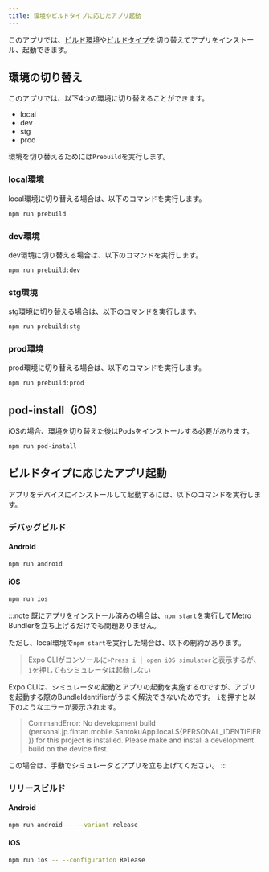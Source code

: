 ```yaml
---
title: 環境やビルドタイプに応じたアプリ起動
---
```


このアプリでは、[ビルド環境](./environments-configuration)や[ビルドタイプ](./build-type)を切り替えてアプリをインストール、起動できます。

## 環境の切り替え

このアプリでは、以下4つの環境に切り替えることができます。

- local
- dev
- stg
- prod

環境を切り替えるためには`Prebuild`を実行します。

### local環境

local環境に切り替える場合は、以下のコマンドを実行します。

```bash
npm run prebuild
```

### dev環境

dev環境に切り替える場合は、以下のコマンドを実行します。

```bash
npm run prebuild:dev
```

### stg環境

stg環境に切り替える場合は、以下のコマンドを実行します。

```bash
npm run prebuild:stg
```

### prod環境

prod環境に切り替える場合は、以下のコマンドを実行します。

```bash
npm run prebuild:prod
```

## pod-install（iOS）

iOSの場合、環境を切り替えた後はPodsをインストールする必要があります。

```bash
npm run pod-install
```

## ビルドタイプに応じたアプリ起動

アプリをデバイスにインストールして起動するには、以下のコマンドを実行します。

### デバッグビルド

#### Android

```bash
npm run android
```

#### iOS

```bash
npm run ios 
```

:::note
既にアプリをインストール済みの場合は、`npm start`を実行してMetro Bundlerを立ち上げるだけでも問題ありません。

ただし、local環境で`npm start`を実行した場合は、以下の制約があります。

> Expo CLIがコンソールに`>Press i │ open iOS simulator`と表示するが、`i`を押してもシミュレータは起動しない

Expo CLIは、シミュレータの起動とアプリの起動を実施するのですが、アプリを起動する際のBundleIdentifierがうまく解決できないためです。
`i`を押すと以下のようなエラーが表示されます。

> CommandError: No development build (personal.jp.fintan.mobile.SantokuApp.local.${PERSONAL_IDENTIFIER}) for this project is installed. Please make and install a development build on the device first.

この場合は、手動でシミュレータとアプリを立ち上げてください。
:::

### リリースビルド

<!-- markdownlint-disable MD024 -->

#### Android

```bash
npm run android -- --variant release
```

#### iOS

```bash
npm run ios -- --configuration Release
```

<!-- markdownlint-enable MD024 -->
